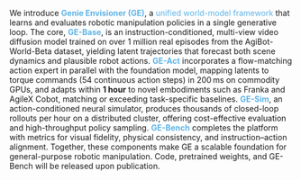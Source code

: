 
<div style={{ textAlign: "justify" }}>
<p>
We introduce <strong style="color:#5DB3E6;">Genie Envisioner (GE)</strong>, a <span style="color:#5DB3E6;">unified world-model framework</span> that learns and evaluates robotic manipulation policies in a single generative loop. The core, <strong style="color:#5DB3E6;">GE-Base</strong>, is an instruction-conditioned, multi-view video diffusion model trained on over 1 million real episodes from the AgiBot-World-Beta dataset, yielding latent trajectories that forecast both scene dynamics and plausible robot actions. <strong style="color:#5DB3E6;">GE-Act</strong> incorporates a flow-matching action expert in parallel with the foundation model, mapping latents to torque commands (54 continuous action steps) in 200 ms on commodity GPUs, and adapts within <strong>1 hour</strong> to novel embodiments such as Franka and AgileX Cobot, matching or exceeding task-specific baselines. <strong style="color:#5DB3E6;">GE-Sim</strong>, an action-conditioned neural simulator, produces thousands of closed-loop rollouts per hour on a distributed cluster, offering cost-effective evaluation and high-throughput policy sampling. <strong style="color:#5DB3E6;">GE-Bench</strong> completes the platform with metrics for visual fidelity, physical consistency, and instruction–action alignment. Together, these components make GE a scalable foundation for general-purpose robotic manipulation. Code, pretrained weights, and GE-Bench will be released upon publication.
</p>


</div>
